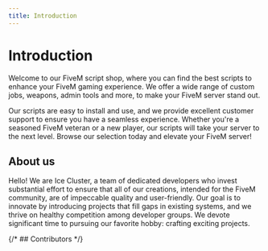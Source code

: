 ```yaml
---
title: Introduction
---
```



<div className="mt-2 flex flex-wrap justify-evenly gap-4">
  <Card/>
</div>

# Introduction

Welcome to our FiveM script shop, where you can find the best scripts to enhance your FiveM gaming experience.
We offer a wide range of custom jobs, weapons, admin tools and more, to make your FiveM server stand out. 

Our scripts are easy to install and use, and we provide excellent customer support to ensure you have a seamless experience. Whether you're a seasoned FiveM veteran or a new player, our scripts will take your server to the next level. Browse our selection today and elevate your FiveM server!

## About us

Hello! We are Ice Cluster, a team of dedicated developers who invest substantial effort to ensure that all of our creations, intended for the FiveM community, are of impeccable quality and user-friendly. Our goal is to innovate by introducing projects that fill gaps in existing systems, and we thrive on healthy competition among developer groups. We devote significant time to pursuing our favorite hobby: crafting exciting projects.

<div className="mt-2 flex flex-wrap justify-evenly gap-4">
  <Profile name="KDex" gitUser="zkxdex" banner="https://cdn.discordapp.com/banners/823013331953647616/a_ca9af840f441cf31b67263cfd2c3996c.gif?size=1024" tags={['C', 'C#', 'C++', 'Docker', 'Terraform', 'K8s']} image="https://avatars.githubusercontent.com/u/66271780?v=4" desc="Control systems engineer, programming language theory and DevOps enthusiast."/>
  <Profile name="DanielGP" gitUser="danigp17" banner="https://images-ext-1.discordapp.net/external/bLK2B9H573Ah73x0_WBNsxDdy2vDwSHII_QNede3W1c/%3Fimw%3D5000%26imh%3D5000%26ima%3Dfit%26impolicy%3DLetterbox%26imcolor%3D%2523000000%26letterbox%3Dfalse/https/steamuserimages-a.akamaihd.net/ugc/863977149633248313/21BAC327CD938B153C11A12D1DDF523D18CAE0D2/?format=webp&width=1056&height=532" tags={['C#', 'JS']} image="https://avatars.githubusercontent.com/u/96537843?v=4" desc="A 16-year-old guy who enjoys working with different languages, especially with JS and C# projects."/>
</div>

{/* ## Contributors */}


<Contributors></Contributors>
